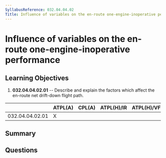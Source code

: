 ```yaml
---
SyllabusReference: 032.04.04.02
Title: Influence of variables on the en-route one-engine-inoperative performance
---
```


# Influence of variables on the en-route one-engine-inoperative performance

## Learning Objectives

1. **032.04.04.02.01** -- Describe and explain the factors which affect the
   en-route net drift-down flight path.

|                 | ATPL(A) | CPL(A) | ATPL(H)/IR | ATPL(H)/VFR | CPL(H) | IR  | CBIR(A) |
| --------------- | ------- | ------ | ---------- | ----------- | ------ | --- | ------- |
| 032.04.04.02.01 | X       |        |            |             |        |     |         |

## Summary

## Questions
